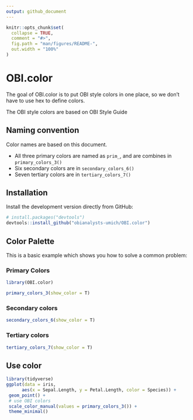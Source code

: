 ```yaml
---
output: github_document
---
```


<!-- README.md is generated from README.Rmd. Please edit that file -->
<!-- use devtools::build_readme() to update README.md -->

```r
knitr::opts_chunk$set(
  collapse = TRUE,
  comment = "#>",
  fig.path = "man/figures/README-",
  out.width = "100%"
)
```

# OBI.color

<!-- badges: start -->
<!-- badges: end -->

The goal of OBI.color is to put OBI style colors in one place, so we don't have to use hex to define colors.

The OBI style colors are based on OBI Style Guide

## Naming convention

Color names are based on this document. 

- All three primary colors are named as `prim_`, and are combines in `primary_colors_3()`
- Six secondary colors are in `secondary_colors_6()`
- Seven tertiary colors are in `tertiary_colors_7()`


## Installation

Install the development version directly from GitHub:

```r
# install.packages("devtools")
devtools::install_github("obianalysts-umich/OBI.color")
```

## Color Palette

This is a basic example which shows you how to solve a common problem:

### Primary Colors

```r
library(OBI.color)

primary_colors_3(show_color = T)
```


### Secondary colors

```r
secondary_colors_6(show_color = T)
```

### Tertiary colors

```r
tertiary_colors_7(show_color = T)
```

## Use color

```r
library(tidyverse)
ggplot(data = iris,
      aes(x = Sepal.Length, y = Petal.Length, color = Species)) +
 geom_point() +
 # use OBI colors
 scale_color_manual(values = primary_colors_3()) +
 theme_minimal()
```



